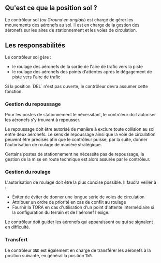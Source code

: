 
## Qu'est ce que la position sol ?

Le contrôleur sol (_ou Ground en anglais_) est chargé de gérer les mouvements des aéronefs au sol. Il est en charge de la gestion des aéronefs sur les aires de stationnement et les voies de circulation.

## Les responsabilités

Le contrôleur sol gère :

- le roulage des aéronefs de la sortie de l'aire de trafic vers la piste
- le roulage des aéronefs des points d'attentes après le dégagement de piste vers l'aire de trafic

<Callout type="warning">
  Si la position `DEL` n'est pas ouverte, le contrôleur devra assumer cette
  fonction.
</Callout>

### Gestion du repoussage

Pour les postes de stationnement le nécessitant, le contrôleur doit autoriser les aéronefs s'y trouvant à repousser.

Le repoussage doit être autorisé de manière à exclure toute collision au sol entre deux aéronefs.
Le sens de repoussage ainsi que la voie de circulation peuvent être précisés afin que le contrôleur puisse, par la suite, donner l'autorisation de roulage de manière stratégique.

<Callout type="info">
  Certains postes de stationnement ne nécessite pas de repoussage, la gestion de
  la mise en route technique est alors assurée par le contrôleur.
</Callout>

### Gestion du roulage

L'autorisation de roulage doit être la plus concise possible. Il faudra veiller à :

- Éviter de éviter de donner une longue série de voies de circulation
- Attribuer un ordre de priorité en cas de conflit au roulage
- Fournir la TORA en cas d'utilisation d'un point d'attente intermédiaire si la configuration du terrain et de l'aéronef l'exige.

<Callout type="info">
  Le contrôleur doit guider les aéronefs qui apparaissent ou qui se signalent en
  difficulté.
</Callout>

### Transfert

Le contrôleur `GND` est également en charge de transférer les aéronefs à la position suivante, en général la position `TWR`.
